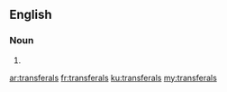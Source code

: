 ==English==

===Noun===
{{head|en|plural}}

# {{plural of|transferal|lang=en|nocat=1}}

[[ar:transferals]]
[[fr:transferals]]
[[ku:transferals]]
[[my:transferals]]
